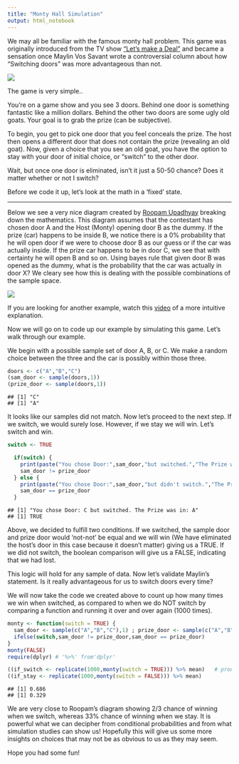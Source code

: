 ```yaml
---
title: "Monty Hall Simulation"
output: html_notebook
---
```

 
We may all be familiar with the famous monty hall problem. This game was originally introduced from the TV show ["Let's make a Deal"](https://en.wikipedia.org/wiki/Let%27s_Make_a_Deal) and became a sensation once Maylin Vos Savant wrote a controversial column about how "Switching doors" was more advantageous than not.

![](https://imgs.xkcd.com/comics/monty_hall_2x.png)

The game is very simple..

You’re on a game show and you see 3 doors. Behind one door is something fantastic like a million dollars. Behind the other two doors are some ugly old goats. Your goal is to grab the prize (can be subjective).

To begin, you get to pick one door that you feel conceals the prize. The host then opens a different door that does not contain the prize (revealing an old goat). Now, given a choice that you see an old goat, you have the option to stay with your door of initial choice, or "switch" to the other door.

Wait, but once one door is eliminated, isn't it just a 50-50 chance? Does it matter whether or not I switch?

Before we code it up, let's look at the math in a 'fixed' state.

<hr>

Below we see a very nice diagram created by [Roopam Upadhyay](ucanalytics.com) breaking down the mathematics. This diagram assumes that the contestant has chosen door A and the Host (Monty) opening door B as the dummy. If the prize (car) happens to be inside B, we notice there is a 0% probability that he will open door if we were to choose door B as our guess or if the car was actually inside. If the prize car happens to be in door C, we see that with certainty he will open B and so on. Using bayes rule that given door B was opened as the dummy, what is the probability that the car was actually in door X? We cleary see how this is dealing with the possible combinations of the sample space.

![](https://cdn-images-1.medium.com/max/1600/1*BMy8z_jpQJjn1iEMrDpJjA.jpeg)

If you are looking for another example, watch this [video]() of a more intuitive explanation.

Now we will go on to code up our example by simulating this game. Let's walk through our example.

We begin with a possible sample set of door A, B, or C. We make a random choice between the three and the car is possibly within those three.

```r
doors <- c("A","B","C")
(sam_door <- sample(doors,1))
(prize_door <- sample(doors,1))
```

    ## [1] "C"
    ## [1] "A"

It looks like our samples did not match. Now let's proceed to the next step. If we switch, we would surely lose. However, if we stay we will win. Let's switch and win.

```r
switch <- TRUE

  if(switch) {
    print(paste("You chose Door:",sam_door,"but switched.","The Prize was in:",prize_door))
    sam_door != prize_door
  } else {
    print(paste("You chose Door:",sam_door,"but didn't switch.","The Prize was in:",prize_door))
    sam_door == prize_door
  }
```

    ## [1] "You chose Door: C but switched. The Prize was in: A"
    ## [1] TRUE

Above, we decided to fulfill two conditions. If we switched, the sample door and prize door would 'not-not' be equal and we will win (We have eliminated the host's door in this case because it doesn't matter) giving us a TRUE. If we did not switch, the boolean comparison will give us a FALSE, indicating that we had lost.

This logic will hold for any sample of data. Now let's validate Maylin's statement. Is it really advantageous for us to switch doors every time? 

We will now take the code we created above to count up how many times we win when switched, as compared to when we do NOT switch by comparing a function and running it over and over again (1000 times).

```r
monty <- function(switch = TRUE) {
  sam_door <- sample(c("A","B","C"),1) ; prize_door <- sample(c("A","B","C"),1)
  ifelse(switch,sam_door != prize_door,sam_door == prize_door)
}
monty(FALSE)
require(dplyr) # '%>%' from'dplyr'

((if_switch <- replicate(1000,monty(switch = TRUE))) %>% mean)   # produces a vector and finds the mean 
((if_stay <- replicate(1000,monty(switch = FALSE))) %>% mean)
```

    ## [1] 0.686
    ## [1] 0.329

We are very close to Roopam's diagram showing 2/3 chance of winning when we switch, whereas 33% chance of winning when we stay. It is powerful what we can decipher from conditional probabilities and from what simulation studies can show us! Hopefully this will give us some more insights on choices that may not be as obvious to us as they may seem. 

Hope you had some fun!

